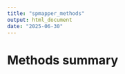 ```yaml
---
title: "spmapper_methods"
output: html_document
date: "2025-06-30"
---
```


<style>
p {
  text-align: justify;
  text-align-last: left;
}
</style>

# Methods summary

